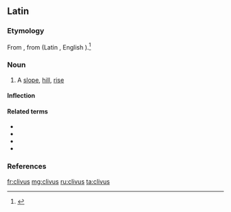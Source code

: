 ==Latin==
===Etymology===
From {{etyl|ine-pro|la}} {{term/t|ine-pro|*ḱleywo-}}, from {{etyl|ine-pro|la}} {{term/t|ine-pro|*ḱley-||to lean}} (Latin {{term|clino|clīnō|lang=la}}, English {{term|lean|lang=en}}).<ref>{{R:Online Etymology Dictionary|declivity}}</ref>

===Noun===
{{la-noun|clīvus|clivi|clīvī|m|second}}

# A [[slope]], [[hill]], [[rise]]

====Inflection====
{{la-decl-2nd|clīv}}

====Related terms====
* {{l|la|clinatus|clīnātus}}
* {{l|la|clino|clīnō}}
* {{l|la|clivosus|clīvōsus}}
* {{l|la|clivulus|clīvulus}}

===References===
<references/> 

[[fr:clivus]]
[[mg:clivus]]
[[ru:clivus]]
[[ta:clivus]]